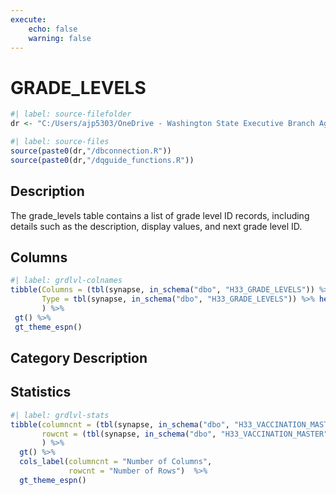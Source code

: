 ```yaml
---
execute:
    echo: false
    warning: false
---
```


# GRADE_LEVELS {.unnumbered}

```r
#| label: source-filefolder
dr <- "C:/Users/ajp5303/OneDrive - Washington State Executive Branch Agencies/source_scripts"
```

```r
#| label: source-files
source(paste0(dr,"/dbconnection.R"))
source(paste0(dr,"/dqguide_functions.R"))
```

## Description

The grade_levels table contains a list of grade level ID records, including details such as the description, display values, and next grade level ID.

## Columns

```r
#| label: grdlvl-colnames
tibble(Columns = (tbl(synapse, in_schema("dbo", "H33_GRADE_LEVELS")) %>% colnames()),
       Type = tbl(synapse, in_schema("dbo", "H33_GRADE_LEVELS")) %>% head(1) %>% as_tibble() %>% sapply(class)
       ) %>%
 gt() %>%
 gt_theme_espn()
```

## Category Description

## Statistics

```r
#| label: grdlvl-stats
tibble(columncnt = (tbl(synapse, in_schema("dbo", "H33_VACCINATION_MASTER")) %>% ncol()),
       rowcnt = (tbl(synapse, in_schema("dbo", "H33_VACCINATION_MASTER"))) %>% nrow2()
       ) %>%
  gt() %>%
  cols_label(columncnt = "Number of Columns",
             rowcnt = "Number of Rows")  %>%
  gt_theme_espn()
```
